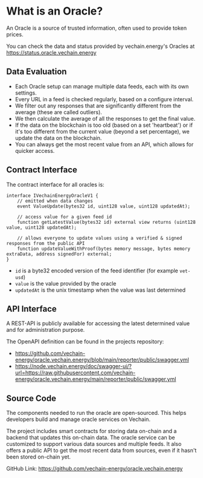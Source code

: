 # What is an Oracle?

An Oracle is a source of trusted information, often used to provide token prices.

You can check the data and status provided by vechain.energy's Oracles at https://status.oracle.vechain.energy

## Data Evaluation

* Each Oracle setup can manage multiple data feeds, each with its own settings.
* Every URL in a feed is checked regularly, based on a configure interval.
* We filter out any responses that are significantly different from the average (these are called outliers).
* We then calculate the average of all the responses to get the final value.
* If the data on the blockchain is too old (based on a set 'heartbeat') or if it's too different from the current value (beyond a set percentage), we update the data on the blockchain.
* You can always get the most recent value from an API, which allows for quicker access.

## Contract Interface

The contract interface for all oracles is:

```solidity
interface IVechainEnergyOracleV1 {
    // emitted when data changes
    event ValueUpdate(bytes32 id, uint128 value, uint128 updatedAt);

    // access value for a given feed id
    function getLatestValue(bytes32 id) external view returns (uint128 value, uint128 updatedAt);

    // allows everyone to update values using a verified & signed responses from the public API
    function updateValueWithProof(bytes memory message, bytes memory extraData, address signedFor) external;
}
```

* `id` is a byte32 encoded version of the feed identifier (for example `vet-usd`)
* `value` is the value provided by the oracle
* `updatedAt` is the unix timestamp when the value was last determined


## API Interface

A REST-API is publicly available for accessing the latest determined value and for administration purpose.

The OpenAPI definition can be found in the projects repository:  

* https://github.com/vechain-energy/oracle.vechain.energy/blob/main/reporter/public/swagger.yml
* https://node.vechain.energy/doc/swagger-ui/?url=https://raw.githubusercontent.com/vechain-energy/oracle.vechain.energy/main/reporter/public/swagger.yml


## Source Code

The components needed to run the oracle are open-sourced. This helps developers build and manage oracle services on Vechain.

The project includes smart contracts for storing data on-chain and a backend that updates this on-chain data. The oracle service can be customized to support various data sources and multiple feeds. It also offers a public API to get the most recent data from sources, even if it hasn't been stored on-chain yet.

GitHub Link: https://github.com/vechain-energy/oracle.vechain.energy
